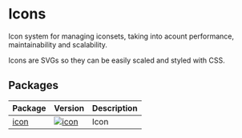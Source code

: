 
<Meta title="Icons/Intro" />

# Icons

Icon system for managing iconsets, taking into acount performance, maintainability and scalability.

Icons are SVGs so they can be easily scaled and styled with CSS.

## Packages

| Package                                       | Version                                                                                          | Description |
| --------------------------------------------- | ------------------------------------------------------------------------------------------------ | ----------- |
| [icon](?path=/docs/icons-icon--default-story) | [![icon](https://img.shields.io/npm/v/@lion/icon.svg)](https://www.npmjs.com/package/@lion/icon) | Icon        |
